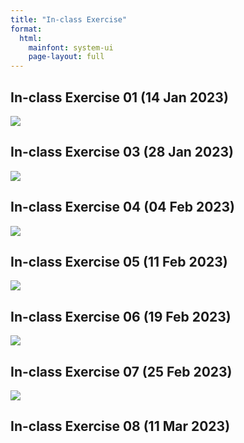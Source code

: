 ```yaml
---
title: "In-class Exercise"
format: 
  html:
    mainfont: system-ui
    page-layout: full
---
```


## In-class Exercise 01 (14 Jan 2023)

[![](In-class_Ex/In-class_Ex01/In-class_Ex01.png){fig-align="left"}](https://public.tableau.com/views/In-class_Ex01_16736930308190/SalesandProfitSummary?:language=en-US&:display_count=n&:origin=viz_share_link)

## In-class Exercise 03 (28 Jan 2023)

[![](In-class_Ex/In-class_Ex03/In-class_Ex03.png){fig-align="left"}](https://public.tableau.com/views/In-class_Ex03_16748826143570/Dashboard1?:language=en-US&:display_count=n&:origin=viz_share_link)

## In-class Exercise 04 (04 Feb 2023)

![]()![](In-class_Ex/In-class_Ex04/In-class_Ex04.jpg)

## In-class Exercise 05 (11 Feb 2023)

[![](In-class_Ex/In-class_Ex05/In-class_Ex05.jpg)](In-class_Ex/In-class_Ex05/In-class_Ex05.html)

## In-class Exercise 06 (19 Feb 2023)

[![](In-class_Ex/In-class_Ex06/7.png)](In-class_Ex/In-class_Ex06/In-class_Ex06.html)

## In-class Exercise 07 (25 Feb 2023)

[![](In-class_Ex/In-class_Ex07/In-class_Ex07.png)](In-class_Ex/In-class_Ex07/In-class_Ex07.html)

## In-class Exercise 08 (11 Mar 2023)
